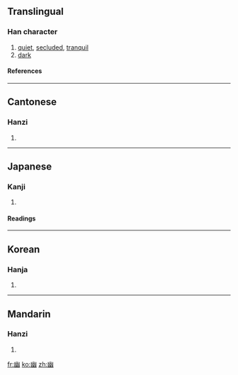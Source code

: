 {{see|凼}}

==Translingual==
===Han character===
{{Han char|rn=52|rad=幺|as=06|sn=9|four=2277<sub>0</sub>|canj=山女戈戈 (UVII)}}
# [[quiet]], [[secluded]], [[tranquil]]
# [[dark]]
====References====
{{Han ref|kx=0342.120|dkj=09205|dj=0651.100|hdz=21094.080|uh=5E7D|ud=24189|bh=ABD5|bd=43989}}
----
==Cantonese==
===Hanzi===
{{yue-hanzi|jyut=|y=yau1}}
# {{defn|Cantonese}}
----
==Japanese==
===Kanji===
{{ja-kanji|grade=c|rs=幺06}}
# {{defn|Japanese}} 

====Readings====
{{ja-readings|on=[[ゆう]] (yū)|kun=[[くらい]] (kurai), [[かすか]] (kasuka)}}

----

==Korean==
===Hanja===
{{ko-hanja|hangeul=유|rv=yu|mr=yu}}
# {{defn|Korean}}
----
==Mandarin==
===Hanzi===
{{cmn-hanzi|pin=[[jī]] ([[ji1]]), [[yōu]] ([[you1]])|wg=chi<sup>1</sup>, yu<sup>1</sup>}}
# {{defn|Mandarin}}

[[fr:幽]]
[[ko:幽]]
[[zh:幽]]
